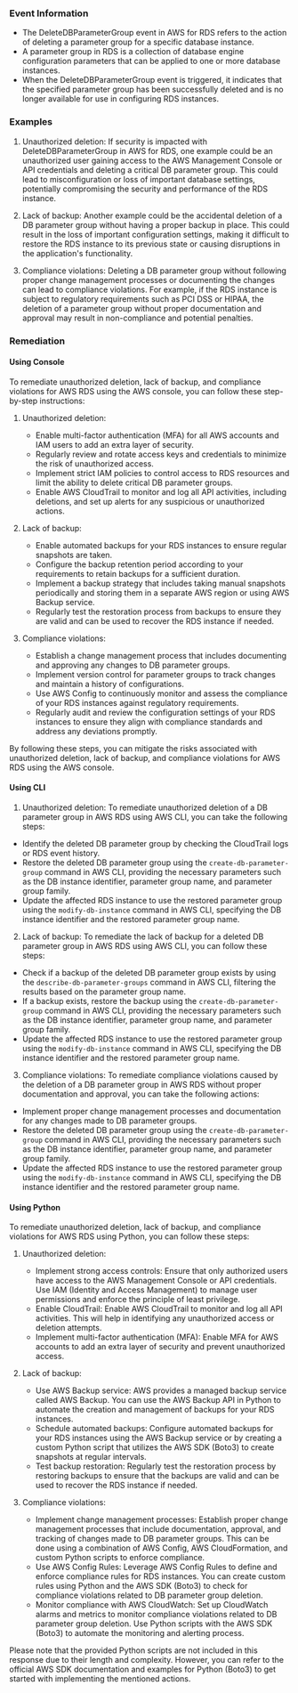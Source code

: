 
### Event Information

- The DeleteDBParameterGroup event in AWS for RDS refers to the action of deleting a parameter group for a specific database instance.
- A parameter group in RDS is a collection of database engine configuration parameters that can be applied to one or more database instances.
- When the DeleteDBParameterGroup event is triggered, it indicates that the specified parameter group has been successfully deleted and is no longer available for use in configuring RDS instances.


### Examples

1. Unauthorized deletion: If security is impacted with DeleteDBParameterGroup in AWS for RDS, one example could be an unauthorized user gaining access to the AWS Management Console or API credentials and deleting a critical DB parameter group. This could lead to misconfiguration or loss of important database settings, potentially compromising the security and performance of the RDS instance.

2. Lack of backup: Another example could be the accidental deletion of a DB parameter group without having a proper backup in place. This could result in the loss of important configuration settings, making it difficult to restore the RDS instance to its previous state or causing disruptions in the application's functionality.

3. Compliance violations: Deleting a DB parameter group without following proper change management processes or documenting the changes can lead to compliance violations. For example, if the RDS instance is subject to regulatory requirements such as PCI DSS or HIPAA, the deletion of a parameter group without proper documentation and approval may result in non-compliance and potential penalties.

### Remediation

#### Using Console

To remediate unauthorized deletion, lack of backup, and compliance violations for AWS RDS using the AWS console, you can follow these step-by-step instructions:

1. Unauthorized deletion:
   - Enable multi-factor authentication (MFA) for all AWS accounts and IAM users to add an extra layer of security.
   - Regularly review and rotate access keys and credentials to minimize the risk of unauthorized access.
   - Implement strict IAM policies to control access to RDS resources and limit the ability to delete critical DB parameter groups.
   - Enable AWS CloudTrail to monitor and log all API activities, including deletions, and set up alerts for any suspicious or unauthorized actions.

2. Lack of backup:
   - Enable automated backups for your RDS instances to ensure regular snapshots are taken.
   - Configure the backup retention period according to your requirements to retain backups for a sufficient duration.
   - Implement a backup strategy that includes taking manual snapshots periodically and storing them in a separate AWS region or using AWS Backup service.
   - Regularly test the restoration process from backups to ensure they are valid and can be used to recover the RDS instance if needed.

3. Compliance violations:
   - Establish a change management process that includes documenting and approving any changes to DB parameter groups.
   - Implement version control for parameter groups to track changes and maintain a history of configurations.
   - Use AWS Config to continuously monitor and assess the compliance of your RDS instances against regulatory requirements.
   - Regularly audit and review the configuration settings of your RDS instances to ensure they align with compliance standards and address any deviations promptly.

By following these steps, you can mitigate the risks associated with unauthorized deletion, lack of backup, and compliance violations for AWS RDS using the AWS console.

#### Using CLI

1. Unauthorized deletion: To remediate unauthorized deletion of a DB parameter group in AWS RDS using AWS CLI, you can take the following steps:

- Identify the deleted DB parameter group by checking the CloudTrail logs or RDS event history.
- Restore the deleted DB parameter group using the `create-db-parameter-group` command in AWS CLI, providing the necessary parameters such as the DB instance identifier, parameter group name, and parameter group family.
- Update the affected RDS instance to use the restored parameter group using the `modify-db-instance` command in AWS CLI, specifying the DB instance identifier and the restored parameter group name.

2. Lack of backup: To remediate the lack of backup for a deleted DB parameter group in AWS RDS using AWS CLI, you can follow these steps:

- Check if a backup of the deleted DB parameter group exists by using the `describe-db-parameter-groups` command in AWS CLI, filtering the results based on the parameter group name.
- If a backup exists, restore the backup using the `create-db-parameter-group` command in AWS CLI, providing the necessary parameters such as the DB instance identifier, parameter group name, and parameter group family.
- Update the affected RDS instance to use the restored parameter group using the `modify-db-instance` command in AWS CLI, specifying the DB instance identifier and the restored parameter group name.

3. Compliance violations: To remediate compliance violations caused by the deletion of a DB parameter group in AWS RDS without proper documentation and approval, you can take the following actions:

- Implement proper change management processes and documentation for any changes made to DB parameter groups.
- Restore the deleted DB parameter group using the `create-db-parameter-group` command in AWS CLI, providing the necessary parameters such as the DB instance identifier, parameter group name, and parameter group family.
- Update the affected RDS instance to use the restored parameter group using the `modify-db-instance` command in AWS CLI, specifying the DB instance identifier and the restored parameter group name.

#### Using Python

To remediate unauthorized deletion, lack of backup, and compliance violations for AWS RDS using Python, you can follow these steps:

1. Unauthorized deletion:
   - Implement strong access controls: Ensure that only authorized users have access to the AWS Management Console or API credentials. Use IAM (Identity and Access Management) to manage user permissions and enforce the principle of least privilege.
   - Enable CloudTrail: Enable AWS CloudTrail to monitor and log all API activities. This will help in identifying any unauthorized access or deletion attempts.
   - Implement multi-factor authentication (MFA): Enable MFA for AWS accounts to add an extra layer of security and prevent unauthorized access.

2. Lack of backup:
   - Use AWS Backup service: AWS provides a managed backup service called AWS Backup. You can use the AWS Backup API in Python to automate the creation and management of backups for your RDS instances.
   - Schedule automated backups: Configure automated backups for your RDS instances using the AWS Backup service or by creating a custom Python script that utilizes the AWS SDK (Boto3) to create snapshots at regular intervals.
   - Test backup restoration: Regularly test the restoration process by restoring backups to ensure that the backups are valid and can be used to recover the RDS instance if needed.

3. Compliance violations:
   - Implement change management processes: Establish proper change management processes that include documentation, approval, and tracking of changes made to DB parameter groups. This can be done using a combination of AWS Config, AWS CloudFormation, and custom Python scripts to enforce compliance.
   - Use AWS Config Rules: Leverage AWS Config Rules to define and enforce compliance rules for RDS instances. You can create custom rules using Python and the AWS SDK (Boto3) to check for compliance violations related to DB parameter group deletion.
   - Monitor compliance with AWS CloudWatch: Set up CloudWatch alarms and metrics to monitor compliance violations related to DB parameter group deletion. Use Python scripts with the AWS SDK (Boto3) to automate the monitoring and alerting process.

Please note that the provided Python scripts are not included in this response due to their length and complexity. However, you can refer to the official AWS SDK documentation and examples for Python (Boto3) to get started with implementing the mentioned actions.

